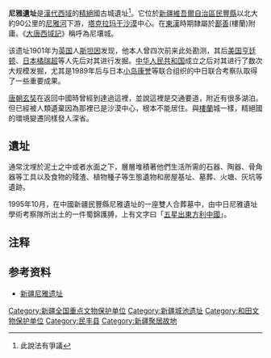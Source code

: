 {{unreferenced|time=2015-01-06T12:43:52+00:00}}
{{文物保护单位
| 级别 = 全国
| 名称 = 尼雅遺址
| 图片 = [[文件:Niya_batik.jpg|250px]]
| 编号 = 4-41
| 分类 = 古墓葬
| 时代 = [[西汉|西汉]]－[[西晋|西晋]]
| 所在 = [[新疆維吾爾自治區|新疆維吾爾自治區]][[民豐縣|民豐縣]]
| 登录 = 1998年
| Cat = 新疆全国重点文物保护单位
}}
'''尼雅遺址'''是[[漢代|漢代]][[西域|西域]]的[[精絕|精絕]]國古城遺址<ref>此說法有爭議</ref>。它位於[[新疆維吾爾自治區|新疆維吾爾自治區]][[民豐縣|民豐縣]]以北大約90公里的[[尼雅河|尼雅河]]下游，[[塔克拉玛干沙漠|塔克拉玛干沙漠]]中心。在[[東漢|東漢]]時期隸屬於[[鄯善|鄯善]](樓蘭)附庸。《[[大唐西域記|大唐西域記]]》稱呼為尼壤城。

该遗址1901年为[[英国|英国]]人[[马尔克·奥莱尔·斯坦因|斯坦因]]发现，他本人曾四次前来此处勘测，其后[[美国|美国]][[亨廷顿|亨廷顿]]、[[日本|日本]][[橘瑞超|橘瑞超]]等人先后对其进行发掘。[[中华人民共和国|中华人民共和国]]成立之后对其进行了数次大规模发掘，尤其是1989年后与日本[[小岛康誉|小岛康誉]]等联合组织的中日联合考察队取得了一些重要成果。

[[唐朝|唐朝]][[玄奘|玄奘]]在返回中國時曾經到達過這裡，並說這裡是交通要道，附近有很多湖泊。但已經被人類遺棄因為那裡已是沙漠中心，根本不能居住。與[[樓蘭|樓蘭]]城一樣，精絕國的環境變遷同樣發人深省。

==遺址==
通常沈埋於泥土之中或者水面之下，層層堆積著他們生活所需的石器、陶器、骨角器等工具以及食物的殘渣、植物種子等生態遺物和房屋基址、墓葬、火塘、灰坑等遺跡。

1995年10月，在中國新疆民豐縣尼雅遺址的一座雙人合葬墓中，由中日尼雅遺址學術考察隊所出土的一件蜀錦護膊，上有文字曰「[[五星出東方利中國|五星出東方利中國]]」。
{{coord|38.021400|82.737600|display=title|region:CN_type:city_source:dewiki}}
<!-- {{coord|37|06|36|N|82|53|13|E|display=title|region:CN_type:city_source:dewiki}} -->

==注释==
{{reflist}}

==参考资料==
*[https://web.archive.org/web/20090304082152/http://www.citsgo.com/jingdian/cn/xinjiang/200503/1839.html 新疆尼雅遗址]

{{新疆全国重点文物保护单位}}{{Xinjiang topics}}
{{DEFAULTSORT:N}}
[[Category:新疆全国重点文物保护单位|Category:新疆全国重点文物保护单位]]
[[Category:新疆城池遗址|Category:新疆城池遗址]]
[[Category:和田文物保护单位|Category:和田文物保护单位]]
[[Category:民丰县|Category:民丰县]]
[[Category:新疆聚居故地|Category:新疆聚居故地]]